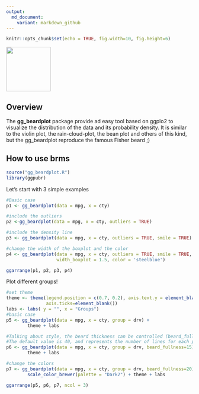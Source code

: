 ```yaml
---
output:
  md_document:
    variant: markdown_github
---
```


```r
knitr::opts_chunk$set(echo = TRUE, fig.width=10, fig.height=6)
```

![](figures/logo.png){width=120}

## Overview

The **gg_beardplot** package provide ad easy tool based on ggplo2 to visualize the distribution of the data and its probability density.
It is similar to the violin plot, the rain-cloud-plot, the bean plot and others of this kind, but the gg_beardplot reproduce the famous Fisher beard ;)

## How to use brms

```r
source("gg_beardplot.R")
library(ggpubr)
```

Let's start with 3 simple examples

```r
#Basic case
p1 <- gg_beardplot(data = mpg, x = cty)

#include the outliers
p2 <-gg_beardplot(data = mpg, x = cty, outliers = TRUE)

#include the density line
p3 <- gg_beardplot(data = mpg, x = cty, outliers = TRUE, smile = TRUE)

#change the width of the boxplot and the color
p4 <- gg_beardplot(data = mpg, x = cty, outliers = TRUE, smile = TRUE, 
                   width_boxplot = 1.5, color = 'steelblue')

ggarrange(p1, p2, p3, p4)
```



Plot different groups!

```r
#set theme 
theme <- theme(legend.position = c(0.7, 0.2), axis.text.y = element_blank(), 
               axis.ticks=element_blank()) 
labs <- labs( y = "", x = "Groups")
#basic case
p5 <- gg_beardplot(data = mpg, x = cty, group = drv) +
        theme + labs

#Talking about style, the beard thickness can be controlled (beard_fullness=). 
#The default value is 40, and represents the number of lines for each plot
p6 <- gg_beardplot(data = mpg, x = cty, group = drv, beard_fullness=15)+
        theme + labs

#change the colors
p7 <- gg_beardplot(data = mpg, x = cty, group = drv, beard_fullness=20) +
        scale_color_brewer(palette = "Dark2") + theme + labs

ggarrange(p5, p6, p7, ncol = 3)
```

